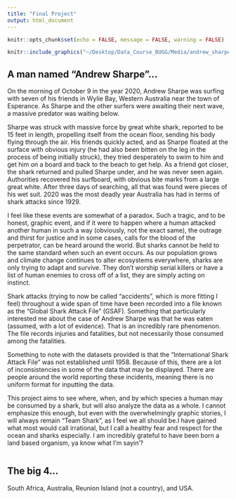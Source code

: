 ```yaml
---
title: "Final Project"
output: html_document
---
```


```r
knitr::opts_chunk$set(echo = FALSE, message = FALSE, warning = FALSE)

knitr::include_graphics("~/Desktop/Data_Course_BUGG/Media/andrew_sharpe.png")

```

## A man named "Andrew Sharpe"...

On the morning of October 9 in the year 2020, Andrew Sharpe was surfing with seven of his friends in Wylie Bay, Western Australia near the town of Esperance. As Sharpe and the
other surfers were awaiting their next wave, a massive predator was waiting below.

Sharpe was struck with massive force by great white shark, reported to be 15 feet in length, propelling itself from the ocean floor, sending his body flying through the air. His friends quickly acted, and as Sharpe floated at the surface with obvious injury (he had also been bitten on the leg in the process of being initially struck), they tried desperately to swim to him and get him on a board and back to the beach to get help. As a friend got closer, the shark returned and pulled Sharpe under, and he was never seen again. Authorities recovered his surfboard, with obvious bite marks from a large great white. After three days of searching,
all that was found were pieces of his wet suit. 2020 was the most deadly year Australia
has had in terms of shark attacks since 1929.

I feel like these events are somewhat of a paradox. Such a tragic, and to be honest, 
graphic event, and if it were to happen where a human attacked another human in such
a way (obviously, not the exact same), the outrage and thirst for justice and in some
cases, calls for the blood of the perpetrator, can be heard around the world. But
sharks cannot be held to the same standard when such an event occurs. As our population
grows and climate change continues to alter ecosystems everywhere, sharks are only
trying to adapt and survive. They don't worship serial killers or have a list of human
enemies to cross off of a list, they are simply acting on instinct.

Shark attacks (trying to now be called "accidents", which is more fitting I feel)
throughout a wide span of time have been recorded into a file known as the "Global
Shark Attack File" (GSAF). Something that particularly interested me about the case of 
Andrew Sharpe was that he was eaten (assumed, with a lot of evidence). That is 
an incredibly rare phenomenon. The file records injuries and fatalities, but not
necessarily those consumed among the fatalities. 

Something to note with the datasets provided is that the "International Shark Attack
File" was not established until 1958. Because of this, there are a lot of inconsistencies
in some of the data that may be displayed. There are people around the world reporting
these incidents, meaning there is no uniform format for inputting the data.

This project aims to see where, when, and by which species a human may be consumed
by a shark, but will also analyze the data as a whole. I cannot emphasize this 
enough, but even with the overwhelmingly graphic stories, I will always remain 
"Team Shark", as I feel we all should be.I have gained what most would call 
irrational, but I call a healthy fear and respect for the ocean and sharks 
especially. I am incredibly grateful to have been born a land based organism,
ya know what I'm sayin'?


```r

```

## The big 4...

South Africa, Australia, Reunion Island (not a country), and USA.

```r
```


